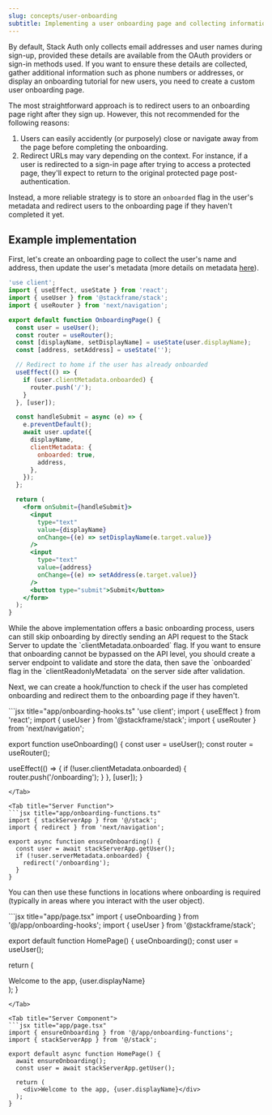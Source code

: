 ```yaml
---
slug: concepts/user-onboarding
subtitle: Implementing a user onboarding page and collecting information on sign-up
---
```


By default, Stack Auth only collects email addresses and user names during sign-up, provided these details are available from the OAuth providers or sign-in methods used. If you want to ensure these details are collected, gather additional information such as phone numbers or addresses, or display an onboarding tutorial for new users, you need to create a custom user onboarding page.

The most straightforward approach is to redirect users to an onboarding page right after they sign up. However, this not recommended for the following reasons:

1. Users can easily accidently (or purposely) close or navigate away from the page before completing the onboarding.
2. Redirect URLs may vary depending on the context. For instance, if a user is redirected to a sign-in page after trying to access a protected page, they'll expect to return to the original protected page post-authentication.

Instead, a more reliable strategy is to store an `onboarded` flag in the user's metadata and redirect users to the onboarding page if they haven't completed it yet.

## Example implementation

First, let's create an onboarding page to collect the user's name and address, then update the user's metadata (more details on metadata [here](../concepts/custom-user-data.mdx)).

```jsx title="app/onboarding/page.tsx"
'use client';
import { useEffect, useState } from 'react';
import { useUser } from '@stackframe/stack';
import { useRouter } from 'next/navigation';

export default function OnboardingPage() {
  const user = useUser();
  const router = useRouter();
  const [displayName, setDisplayName] = useState(user.displayName);
  const [address, setAddress] = useState('');

  // Redirect to home if the user has already onboarded
  useEffect(() => {
    if (user.clientMetadata.onboarded) {
      router.push('/');
    }
  }, [user]);

  const handleSubmit = async (e) => {
    e.preventDefault();
    await user.update({
      displayName,
      clientMetadata: {
        onboarded: true,
        address,
      },
    });
  };

  return (
    <form onSubmit={handleSubmit}>
      <input 
        type="text" 
        value={displayName} 
        onChange={(e) => setDisplayName(e.target.value)} 
      />
      <input 
        type="text" 
        value={address} 
        onChange={(e) => setAddress(e.target.value)} 
      />
      <button type="submit">Submit</button>
    </form>
  );
}
```

<Note>
While the above implementation offers a basic onboarding process, users can still skip onboarding by directly sending an API request to the Stack Server to update the `clientMetadata.onboarded` flag. If you want to ensure that onboarding cannot be bypassed on the API level, you should create a server endpoint to validate and store the data, then save the `onboarded` flag in the `clientReadonlyMetadata` on the server side after validation.
</Note>

Next, we can create a hook/function to check if the user has completed onboarding and redirect them to the onboarding page if they haven't.

<Tabs>
<Tab title="Client Hook">
```jsx title="app/onboarding-hooks.ts"
'use client';
import { useEffect } from 'react';
import { useUser } from '@stackframe/stack';
import { useRouter } from 'next/navigation';

export function useOnboarding() {
  const user = useUser();
  const router = useRouter();

  useEffect(() => {
    if (!user.clientMetadata.onboarded) {
      router.push('/onboarding');
    }
  }, [user]);
}
```
</Tab>

<Tab title="Server Function">
```jsx title="app/onboarding-functions.ts"
import { stackServerApp } from '@/stack';
import { redirect } from 'next/navigation';

export async function ensureOnboarding() {
  const user = await stackServerApp.getUser();
  if (!user.serverMetadata.onboarded) {
    redirect('/onboarding');
  }
}
```
</Tab>
</Tabs>

You can then use these functions in locations where onboarding is required (typically in areas where you interact with the user object).

<Tabs>
<Tab title="Client Component">
```jsx title="app/page.tsx"
import { useOnboarding } from '@/app/onboarding-hooks';
import { useUser } from '@stackframe/stack';

export default function HomePage() {
  useOnboarding();
  const user = useUser();

  return (
    <div>Welcome to the app, {user.displayName}</div>
  );
}
```
</Tab>

<Tab title="Server Component">
```jsx title="app/page.tsx"
import { ensureOnboarding } from '@/app/onboarding-functions';
import { stackServerApp } from '@/stack';

export default async function HomePage() {
  await ensureOnboarding();
  const user = await stackServerApp.getUser();

  return (
    <div>Welcome to the app, {user.displayName}</div>
  );
}
```
</Tab>
</Tabs>

